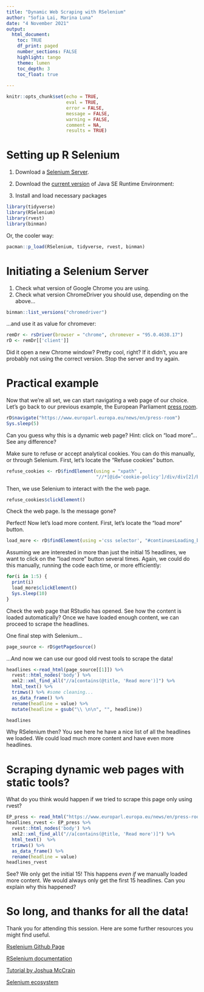 ```yaml
---
title: "Dynamic Web Scraping with RSelenium"
author: "Sofia Lai, Marina Luna"
date: "4 November 2021"
output: 
  html_document:
    toc: TRUE
    df_print: paged
    number_sections: FALSE
    highlight: tango
    theme: lumen
    toc_depth: 3
    toc_float: true
    
---
```


```r
knitr::opts_chunk$set(echo = TRUE,
                      eval = TRUE,
                      error = FALSE,
                      message = FALSE,
                      warning = FALSE,
                      comment = NA,
                      results = TRUE)
```
# Setting up R Selenium 
1. Download a [Selenium Server](https://www.selenium.dev/downloads/). 
2. Download the [current version](https://duckduckgo.com/?q=java+download&va=z&t=hk&ia=web) of Java SE Runtime Environment: 

3. Install and load necessary packages 
```r
library(tidyverse)
library(RSelenium)
library(rvest)
library(binman)
```

Or, the cooler way: 
```r
pacman::p_load(RSelenium, tidyverse, rvest, binman)
```

# Initiating a Selenium Server
1. Check what version of Google Chrome you are using. 
2. Check what version ChromeDriver you should use, depending on the above...
```r
binman::list_versions("chromedriver") 
```
...and use it as value for chromever: 
```r
remDr <- rsDriver(browser = "chrome", chromever = "95.0.4638.17")
rD <- remDr[['client']]

```

Did it open a new Chrome window? Pretty cool, right? 
If it didn't, you are probably not using the correct version. Stop the server and try again. 

# Practical example
Now that we're all set, we can start navigating a web page of our choice. Let's go back to our previous example, the European Parliament [press room](https://www.europarl.europa.eu/news/en/press-room). 
```r
rD$navigate("https://www.europarl.europa.eu/news/en/press-room")
Sys.sleep(5) 
```

Can you guess why this is a dynamic web page? 
Hint: click on "load more"... See any difference? 

Make sure to refuse or accept analytical cookies. You can do this manually, or through Selenium. 
First, let's locate the "Refuse cookies" button. 
```r
refuse_cookies <- rD$findElement(using = "xpath" ,
                                 "//*[@id='cookie-policy']/div/div[2]/button[1]/span")
```

Then, we use Selenium to interact with the the web page. 
```r
refuse_cookies$clickElement()
```
Check the web page. Is the message gone? 

Perfect! Now let's load more content. 
First, let's locate the "load more" button. 
```r
load_more <- rD$findElement(using ='css selector', "#continuesLoading_button")
```

Assuming we are interested in more than just the initial 15 headlines, we want to click on the "load more" button several times. Again, we could do this manually, running the code each time, or more efficiently: 
```r
for(i in 1:5) {
  print(i)
  load_more$clickElement()
  Sys.sleep(10)
}

```
Check the web page that RStudio has opened. See how the content is loaded automatically? 
Once we have loaded enough content, we can proceed to scrape the headlines. 

One final step with Selenium... 
```r
page_source <- rD$getPageSource()
```

...And now we can use our good old rvest tools to scrape the data! 
```r
headlines <-read_html(page_source[[1]]) %>%
  rvest::html_nodes('body') %>%
  xml2::xml_find_all("//a[contains(@title, 'Read more')]") %>%
  html_text() %>%
  trimws() %>% #some cleaning...
  as_data_frame() %>% 
  rename(headline = value) %>%
  mutate(headline = gsub("\\ \n\n", "", headline))

headlines
```
Why RSelenium then? 
You see here he have a nice list of all the headlines we loaded. We could load much more content and have even more headlines. 

# Scraping dynamic web pages with static tools? 
What do you think would happen if we tried to scrape this page only using rvest? 
```r
EP_press <- read_html("https://www.europarl.europa.eu/news/en/press-room")
headlines_rvest <- EP_press %>%
  rvest::html_nodes('body') %>%
  xml2::xml_find_all("//a[contains(@title, 'Read more')]") %>%
  html_text()  %>% 
  trimws() %>%
  as_data_frame() %>%
  rename(headline = value)
headlines_rvest
```
See? We only get the initial 15! This happens *even if* we manually loaded more content. We would always only get the first 15 headlines. Can you explain why this happened? 

# So long, and thanks for all the data! 
Thank you for attending this session. Here are some further resources you might find useful. 

[Rselenium Github Page](https://github.com/ropensci/RSelenium)

[RSelenium documentation](https://cran.r-project.org/web/packages/RSelenium/RSelenium.pdf)

[Tutorial by Joshua McCrain](http://joshuamccrain.com/tutorials/web_scraping_R_selenium.html)

[Selenium ecosystem](https://www.selenium.dev/)


